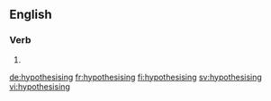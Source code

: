 ==English==

===Verb===
{{head|en|present participle}}

# {{present participle of|hypothesise|lang=en|nocat=1}}

[[de:hypothesising]]
[[fr:hypothesising]]
[[fi:hypothesising]]
[[sv:hypothesising]]
[[vi:hypothesising]]